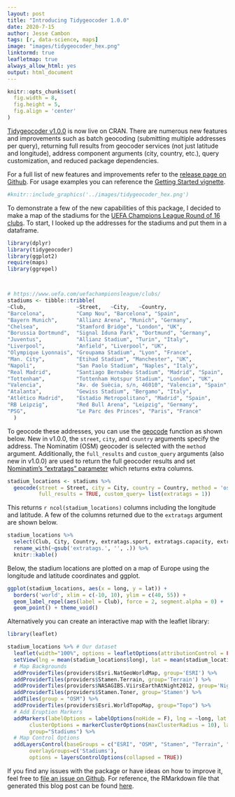 ```yaml
---
layout: post
title: "Introducing Tidygeocoder 1.0.0"
date: 2020-7-15
author: Jesse Cambon
tags: [r, data-science, maps]
image: "images/tidygeocoder_hex.png"
linktormd: true
leafletmap: true
always_allow_html: yes
output: html_document
---
```


```r

knitr::opts_chunk$set(
  fig.width = 8,
  fig.height = 5,
  fig.align = 'center'
)
``` 

[Tidygeocoder v1.0.0](https://jessecambon.github.io/tidygeocoder/index.html) is now live on CRAN. There are numerous new features and improvements such as batch geocoding (submitting multiple addresses per query), returning full results from geocoder services (not just latitude and longitude), address component arguments (city, country, etc.), query customization, and reduced package dependencies.

For a full list of new features and improvements refer to the [release page on Github](https://github.com/jessecambon/tidygeocoder/releases/tag/v1.0.0). For usage examples you can reference the [Getting Started vignette](https://jessecambon.github.io/tidygeocoder/articles/tidygeocoder.html).

```r
#knitr::include_graphics('../images/tidygeocoder_hex.png')
```

To demonstrate a few of the new capabilities of this package, I decided to make a map of the stadiums for the [UEFA Champions League Round of 16 clubs](https://www.uefa.com/uefachampionsleague/draws/2020/2001141/). To start, I looked up the addresses for the stadiums and put them in a dataframe.

```r
library(dplyr)
library(tidygeocoder)
library(ggplot2)
require(maps)
library(ggrepel)



# https://www.uefa.com/uefachampionsleague/clubs/
stadiums <- tibble::tribble(
~Club,                ~Street,   ~City,   ~Country,
"Barcelona",          "Camp Nou", "Barcelona", "Spain",
"Bayern Munich",      "Allianz Arena", "Munich", "Germany",
"Chelsea",            "Stamford Bridge", "London", "UK",
"Borussia Dortmund",  "Signal Iduna Park", "Dortmund", "Germany",
"Juventus",           "Allianz Stadium", "Turin", "Italy",
"Liverpool",          "Anfield", "Liverpool", "UK",
"Olympique Lyonnais", "Groupama Stadium", "Lyon", "France",
"Man. City",          "Etihad Stadium", "Manchester", "UK",
"Napoli",             "San Paolo Stadium", "Naples", "Italy",
"Real Madrid",        "Santiago Bernabéu Stadium", "Madrid", "Spain",
"Tottenham",          "Tottenham Hotspur Stadium", "London", "UK",
"Valencia",           "Av. de Suècia, s/n, 46010", "Valencia", "Spain",
"Atalanta",           "Gewiss Stadium", "Bergamo", "Italy",
"Atlético Madrid",    "Estadio Metropolitano", "Madrid", "Spain",
"RB Leipzig",         "Red Bull Arena", "Leipzig", "Germany",
"PSG",                "Le Parc des Princes", "Paris", "France"
  )
```

To geocode these addresses, you can use the [geocode](https://jessecambon.github.io/tidygeocoder/reference/geocode.html) function as shown below. New in v1.0.0, the `street`, `city`, and `country` arguments specify the address. The Nominatim (OSM) geocoder is selected with the `method` argument. Additionally, the `full_results` and `custom_query` arguments (also new in v1.0.0) are used to return the full geocoder results and set [Nominatim's "extratags" parameter](https://nominatim.org/release-docs/develop/api/Search/#parameters) which returns extra columns. 

```r
stadium_locations <- stadiums %>%
  geocode(street = Street, city = City, country = Country, method = 'osm', 
          full_results = TRUE, custom_query= list(extratags = 1))
```

This returns `r ncol(stadium_locations)` columns including the longitude and latitude. A few of the columns returned due to the `extratags` argument are shown below.

```r
stadium_locations %>%
  select(Club, City, Country, extratags.sport, extratags.capacity, extratags.operator, extratags.wikipedia) %>%
  rename_with(~gsub('extratags.', '', .)) %>%
  knitr::kable()
```

Below, the stadium locations are plotted on a map of Europe using the longitude and latitude coordinates and ggplot.

```r
ggplot(stadium_locations, aes(x = long, y = lat)) +
  borders('world', xlim = c(-10, 10), ylim = c(40, 55)) +
  geom_label_repel(aes(label = Club), force = 2, segment.alpha = 0) + 
  geom_point() + theme_void() 
```

Alternatively you can create an interactive map with the leaflet library:

```r
library(leaflet)

stadium_locations %>% # Our dataset
  leaflet(width="100%", options = leafletOptions(attributionControl = FALSE)) %>%
  setView(lng = mean(stadium_locations$long), lat = mean(stadium_locations$lat), zoom = 4) %>%
  # Map Backgrounds
  addProviderTiles(providers$Esri.NatGeoWorldMap, group='ESRI') %>% 
  addProviderTiles(providers$Stamen.Terrain, group='Terrain') %>%
  addProviderTiles(providers$NASAGIBS.ViirsEarthAtNight2012, group='Night') %>%
  addProviderTiles(providers$Stamen.Toner, group='Stamen') %>%
  addTiles(group = "OSM") %>%
  addProviderTiles(providers$Esri.WorldTopoMap, group="Topo") %>%
  # Add Eruption Markers
  addMarkers(labelOptions = labelOptions(noHide = F), lng = ~long, lat = ~lat,
       clusterOptions = markerClusterOptions(maxClusterRadius = 10), label= ~Club,
       group="Stadiums") %>%
  # Map Control Options
  addLayersControl(baseGroups = c("ESRI", "OSM", "Stamen", "Terrain", "Topo", "Night"),
       overlayGroups=c('Stadiums'),
       options = layersControlOptions(collapsed = TRUE))
```



If you find any issues with the package or have ideas on how to improve it, feel free to [file an issue on Github](https://github.com/jessecambon/tidygeocoder/issues). For reference, the RMarkdown file that generated this blog post can be found [here](https://github.com/jessecambon/jessecambon.github.io/tree/master/_posts/2020-07-15-tidygeocoder-1-0-0.Rmd).